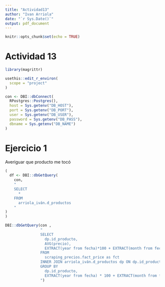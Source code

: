 ```yaml
---
title: "Actividad13"
author: "Ivan Arriola"
date: "`r Sys.Date()`"
output: pdf_document
---
```


```r
knitr::opts_chunk$set(echo = TRUE)
```

# Actividad 13

```r
library(magrittr)
```

```r
usethis::edit_r_environ(
  scope = "project"
)
```

```r
con <- DBI::dbConnect(
  RPostgres::Postgres(),
  host = Sys.getenv("DB_HOST"),
  port = Sys.getenv("DB_PORT"),
  user = Sys.getenv("DB_USER"),
  password = Sys.getenv("DB_PASS"),
  dbname = Sys.getenv("DB_NAME")
)
```

# Ejercicio 1
Averiguar que producto me tocó

```r
(
  df <- DBI::dbGetQuery(
    con,
    " 
    SELECT
      *
    FROM
      arriola_iván.d_productos
    "
)
)
```

```r
DBI::dbGetQuery(con , 
                "
                SELECT
                  dp.id_producto,
                  AVG(precio),
                  EXTRACT(year from fecha)*100 + EXTRACT(month from fecha) as year_mouth
                FROM
                  scraping_precios.fact_price as fct
                INNER JOIN arriola_iván.d_productos dp ON dp.id_producto = fct.id_producto
                GROUP BY 
                  dp.id_producto,
                  EXTRACT(year from fecha) * 100 + EXTRACT(month from fecha)
                ")
```



